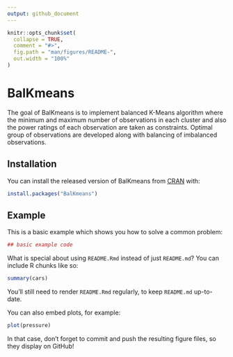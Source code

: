 ```yaml
---
output: github_document
---
```


<!-- README.md is generated from README.Rmd. Please edit that file -->

```r
knitr::opts_chunk$set(
  collapse = TRUE,
  comment = "#>",
  fig.path = "man/figures/README-",
  out.width = "100%"
)
```
# BalKmeans

The goal of BalKmeans is to implement balanced K-Means algorithm where the minimum and maximum number of observations in each cluster and also the power ratings of each observation are taken as constraints. Optimal group of observations are developed along with balancing of imbalanced observations.

## Installation

You can install the released version of BalKmeans from [CRAN](https://CRAN.R-project.org) with:

``` r
install.packages("BalKmeans")
```

## Example

This is a basic example which shows you how to solve a common problem:

```r
## basic example code
```

What is special about using `README.Rmd` instead of just `README.md`? You can include R chunks like so:

```r
summary(cars)
```

You'll still need to render `README.Rmd` regularly, to keep `README.md` up-to-date.

You can also embed plots, for example:

```r
plot(pressure)
```

In that case, don't forget to commit and push the resulting figure files, so they display on GitHub!
